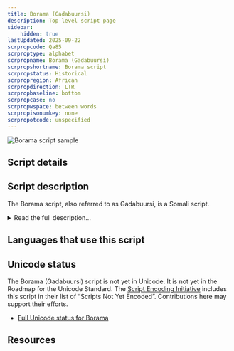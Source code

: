 ```yaml
---
title: Borama (Gadabuursi)
description: Top-level script page
sidebar:
    hidden: true
lastUpdated: 2025-09-22
scrpropcode: Qa85
scrproptype: alphabet
scrpropname: Borama (Gadabuursi)
scrpropshortname: Borama script
scrpropstatus: Historical
scrpropregion: African
scrpropdirection: LTR
scrpropbaseline: bottom
scrpropcase: no
scrpropwspace: between words
scrpropisonumkey: none
scrpropotcode: unspecified
---
```



![Borama script sample](../images/qa85-sample.jpg "Detail from Somali poem in Borama script")

## Script details

<ScriptDetails />

## Script description

The Borama script, also referred to as Gadabuursi, is a Somali script.

<details>
<summary>Read the full description...</summary>It was designed in 1933 by Sheikh Abdurahman Sheikh Nuur from the Gadabuursi clan in the Borama region of Northern Somalia.  The script was used by only a small group of associates of the Sheikh in Borama.

The alphabet includes 20 consonants and 7 vowels.

_This script is not currently recognized by the [ISO 15924 standard](http://www.unicode.org/iso15924/), but is included in ScriptSource for research purposes. If you have any information on this script, please add the information to this site. Your contributions can be a great help in refining and expanding the ISO 15924 standard. The [Script Encoding Initiative](https://sei.berkeley.edu/) is working to support the inclusion of this script in the standard, and contributions here will support their efforts._
</details>

## Languages that use this script

<WsList script='Qa85' wsMax='5' />

## Unicode status

The Borama (Gadabuursi) script is not yet in Unicode. It is not yet in the Roadmap for the Unicode Standard. The [Script Encoding Initiative](https://sei.berkeley.edu/) includes this script in their list of “Scripts Not Yet Encoded”. Contributions here may support their efforts.

- [Full Unicode status for Borama](/scrlang/unicode/qa85-unicode)



## Resources

<ScriptResources detailSummary='seemore' />

